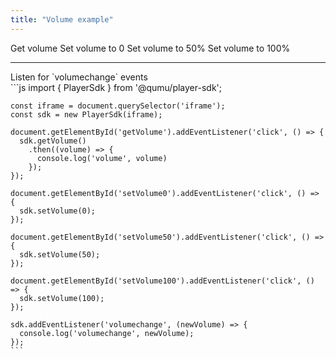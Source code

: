 ```yaml
---
title: "Volume example"
---
```



<Playground url={IFRAME_URL}>
  <div slot="actions" className="actions">
    <div className="playground-actions-container">
      <PlaygroundButton type="get" command="getVolume">Get volume</PlaygroundButton>
      <PlaygroundButton type="set" command="setVolume" value={0}>Set volume to 0</PlaygroundButton>
      <PlaygroundButton type="set" command="setVolume" value={50}>Set volume to 50%</PlaygroundButton>
      <PlaygroundButton type="set" command="setVolume" value={100}>Set volume to 100%</PlaygroundButton>
    </div>
    <hr/>
    <PlaygroundCheckbox id="addEventListener" checked={true} event="volumechange">Listen for `volumechange` events</PlaygroundCheckbox>
  </div>
  <div slot="code">
    ```js
    import { PlayerSdk } from '@qumu/player-sdk';

    const iframe = document.querySelector('iframe');
    const sdk = new PlayerSdk(iframe);

    document.getElementById('getVolume').addEventListener('click', () => {
      sdk.getVolume()
        .then((volume) => {
          console.log('volume', volume)
        });
    });

    document.getElementById('setVolume0').addEventListener('click', () => {
      sdk.setVolume(0);
    });

    document.getElementById('setVolume50').addEventListener('click', () => {
      sdk.setVolume(50);
    });

    document.getElementById('setVolume100').addEventListener('click', () => {
      sdk.setVolume(100);
    });

    sdk.addEventListener('volumechange', (newVolume) => {
      console.log('volumechange', newVolume);
    });
    ```
  </div>
</Playground>
